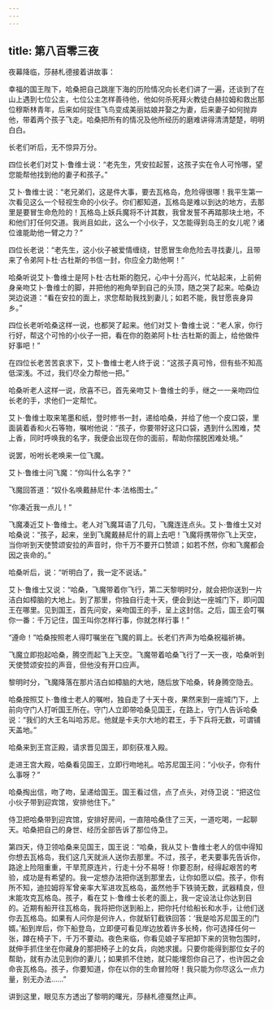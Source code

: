```yaml
---
---
---
```

title: 第八百零三夜
---






夜幕降临，莎赫札德接着讲故事：





幸福的国王陛下，哈桑把自己跳崖下海的历险情况向长老们讲了一遍，还谈到了在山上遇到七位公主，七位公主怎样善待他，他如何杀死拜火教徒白赫拉姆和救出那位穆斯林青年，后来如何捉住飞鸟变成美丽姑娘并娶之为妻，后来妻子如何抛弃他，带着两个孩子飞走。哈桑把所有的情况及他所经历的磨难讲得清清楚楚，明明白白。

长老们听后，无不惊异万分。

四位长老们对艾卜·鲁维士说：“老先生，凭安拉起誓，这孩子实在令人可怜哪，望您能帮他找到他的妻子和孩子。”

艾卜·鲁维士说：“老兄弟们，这是件大事，要去瓦格岛，危险得很哪！我平生第一次看见这么一个轻视生命的小伙子。你们都知道，瓦格岛是难以到达的地方，去那里是要冒生命危险的！瓦格岛上妖兵魔将不计其数，我曾发誓不再踏那块土地，不和他们打任何交道。我尚且如此，这么一个小伙子，又怎能得到岛王的女儿呢？诸位谁能助他一臂之力？”

四位长老说：“老先生，这小伙子被爱情缠绕，甘愿冒生命危险去寻找妻儿，且带来了令弟阿卜杜·古杜斯的书信一封，你应全力助他啊！”

哈桑听说艾卜·鲁维士是阿卜杜·古杜斯的胞兄，心中十分高兴，忙站起来，上前俯身亲吻艾卜·鲁维士的脚，并把他的袍角举到自己的头顶，随之哭了起来。哈桑边哭边说道：“看在安拉的面上，求您帮助我找到妻儿；如若不能，我甘愿丧身异乡。”

四位长老听哈桑这样一说，也都哭了起来。他们对艾卜·鲁维士说：“老人家，你行行好，帮这个可怜的小伙子一把，看在你的胞弟阿卜杜·古杜斯的面上，给他做件好事吧！”

在四位长老苦苦哀求下，艾卜·鲁维士老人终于说：“这孩子真可怜，但有些不知高低深浅。不过，我们尽全力帮他一把。”

哈桑听老人这样一说，欣喜不已，首先亲吻艾卜·鲁维士的手，继之一一亲吻四位长老的手，求他们一定帮忙。

艾卜·鲁维士取来笔墨和纸，登时修书一封，递给哈桑，并给了他一个皮口袋，里面装着香和火石等物，嘱咐他说：“孩子，你要带好这只口袋，遇到什么困难，焚上香，同时呼唤我的名字，我便会出现在你的面前，帮助你摆脱困难处境。”

说罢，吩咐长老唤来一位飞魔。

艾卜·鲁维士问飞魔：“你叫什么名字？”

飞魔回答道：“奴仆名唤戴赫尼什·本·法格图士。”

“你凑近我一点儿！”

飞魔凑近艾卜·鲁维士。老人对飞魔耳语了几句，飞魔连连点头。艾卜·鲁维士又对哈桑说：“孩子，起来，坐到飞魔戴赫尼什的肩上去吧！飞魔将携带你飞上天空，当你听到天使赞颂安拉的声音时，你千万不要开口赞颂；如若不然，你和飞魔都会因之丧命的。”

哈桑听后，说：“听明白了，我一定不说话。”

艾卜·鲁维士又说：“哈桑，飞魔带着你飞行，第二天黎明时分，就会把你送到一片洁白如樟脑的大地上。到了那里，你独自行走十天，便会到达一座城门下，即问国王在哪里。见到国王，首先问安，亲吻国王的手，呈上这封信。之后，国王会叮嘱你一番：千万记住，国王叫你怎样行事，你就怎样行事！”

“遵命！”哈桑按照老人得叮嘱坐在飞魔的肩上。长老们齐声为哈桑祝福祈祷。

飞魔立即抱起哈桑，腾空而起飞上天空。飞魔带着哈桑飞行了一天一夜，哈桑听到天使赞颂安拉的声音，但他没有开口应声。

黎明时分，飞魔降落在那片洁白如樟脑的大地，随后放下哈桑，转身腾空隐去。

哈桑按照艾卜·鲁维士老人的嘱咐，独自走了十天十夜，果然来到一座城门下，上前向守门人打听国王所在。守门人立即带哈桑见国王，在路上，守门人告诉哈桑说：“我们的大王名叫哈苏尼。他就是卡夫尔大地的君王，手下兵将无数，可谓铺天盖地。”

哈桑来到王宫正殿，请求晋见国王，即刻获准入殿。

走进王宫大殿，哈桑看见国王，立即行吻地礼。哈苏尼国王问：“小伙子，你有什么事呀？”

哈桑掏出信，吻了吻，呈递给国王。国王看过信，点了点头，对侍卫说：“把这位小伙子带到迎宾馆，安排他住下。”

侍卫把哈桑带到迎宾馆，安排好房间，一直陪哈桑住了三天，一道吃喝，一起聊天。哈桑把自己的身世、经历全部告诉了那位侍卫。

第四天，侍卫领哈桑来见国王，国王说：“哈桑，我从艾卜·鲁维士老人的信中得知你想去瓦格岛，我们这几天就派人送你去那里。不过，孩子，老夫要事先告诉你，路途上险阻重重，干旱荒原连片，行走十分不易呀！你要忍耐，经得起艰苦的考验，成功是有希望的。我一定想办法把你送到那里去，让你如愿以偿。孩子，你有所不知，迪拉姆将军曾亲率大军进攻瓦格岛，虽然他手下铁骑无数，武器精良，但末能攻克瓦格岛。孩子，看在艾卜·鲁维士长老的面上，我一定设法让你达到目的。近期有船开往瓦格岛，我将把你送到船上，把你托付给船长和水手，让他们送你去瓦格岛。如果有人问你是何许人，你就斩钉截铁回答：‘我是哈苏尼国王的门婿。’船到岸后，你下船登岛，立即便可看见岸边放着许多长椅，你可选择任何一张，蹲在椅子下，千万不要动。夜色来临，你看见娘子军把卸下来的货物包围时，就伸手抓住坐在你藏身的那把椅子上的女兵，向她求援。只要你能得到那位女子的帮助，就有办法见到你的妻儿；如果抓不住她，就只能埋怨你自己了，也许因之会命丧瓦格岛。孩子，你要知道，你在以你的生命冒险呀！我只能为你尽这么一点力量，别无办法……”





讲到这里，眼见东方透出了黎明的曙光，莎赫札德戛然止声。